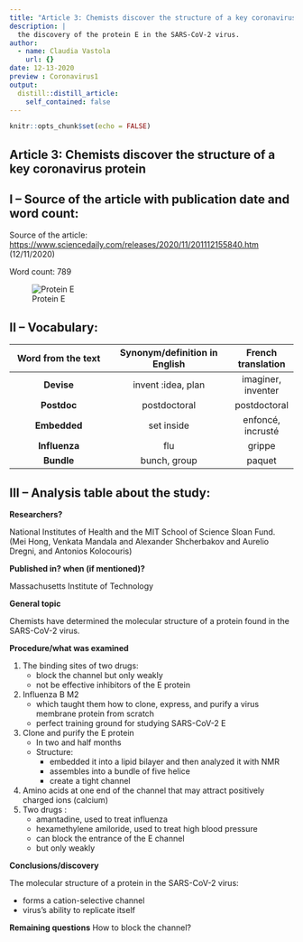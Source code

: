 ```yaml
---
title: "Article 3: Chemists discover the structure of a key coronavirus protein"
description: |
  the discovery of the protein E in the SARS-CoV-2 virus. 
author:
  - name: Claudia Vastola
    url: {}
date: 12-13-2020
preview : Coronavirus1
output:
  distill::distill_article:
    self_contained: false
---
```


```r
knitr::opts_chunk$set(echo = FALSE)
```
## Article 3: Chemists discover the structure of a key coronavirus protein


## I – Source of the article with publication date and word count:


Source of the article:  <https://www.sciencedaily.com/releases/2020/11/201112155840.htm> (12/11/2020)


Word count: 789


![Protein E](///media/sf_shared/projects/Claudia-vastola-blog/images/proteinE.png)


## II – Vocabulary: 


| Word from the text | Synonym/definition in English | French translation | 
|:----------:|:-------------:|:------:|
| **Devise** | invent :idea, plan | imaginer, inventer |
| **Postdoc** | postdoctoral | postdoctoral |
| **Embedded** | set inside | enfoncé, incrusté |
| **Influenza** | flu | grippe |
| **Bundle** | bunch, group | paquet |


## III – Analysis table about the study:


**Researchers?** 

National Institutes of Health and the MIT School of Science Sloan Fund. (Mei Hong, Venkata Mandala and Alexander Shcherbakov and Aurelio Dregni, and Antonios Kolocouris)


**Published in? when (if mentioned)?**  


Massachusetts Institute of Technology 


**General topic**  

Chemists have determined the molecular structure of a protein found in the SARS-CoV-2 virus. 


**Procedure/what was examined** 


1. The binding sites of two drugs:
    * block the channel but only weakly
    * not be effective inhibitors of the E protein
2. Influenza B M2
    * which taught them how to clone, express, and purify a virus membrane protein from scratch
    * perfect training ground for studying SARS-CoV-2 E
    
3. Clone and purify the E protein 
    * In two and half months
    * Structure:
        - embedded it into a lipid bilayer and then analyzed it with NMR
        - assembles into a bundle of five helice
        - create a tight channel
4. Amino acids at one end of the channel that may attract positively charged ions (calcium) 
5. Two drugs :
    * amantadine, used to treat influenza
    * hexamethylene amiloride, used to treat high blood pressure
    * can block the entrance of the E channel
    * but only weakly 


    
**Conclusions/discovery**   

The molecular structure of a protein in the SARS-CoV-2 virus:


- forms a cation-selective channel
- virus's ability to replicate itself 
    
    
**Remaining questions**  How to block the channel? 





